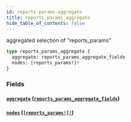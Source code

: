 ```yaml
---
id: reports-params-aggregate
title: reports_params_aggregate
hide_table_of_contents: false
---
```


aggregated selection of "reports_params"

```graphql
type reports_params_aggregate {
  aggregate: reports_params_aggregate_fields
  nodes: [reports_params!]!
}
```

### Fields

#### [`aggregate`](#) ([`reports_params_aggregate_fields`](../objects/reports-params-aggregate-fields))

#### [`nodes`](#) ([`[reports_params!]!`](../objects/reports-params))
